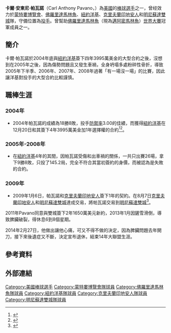 {{Infobox MLB player|
bgcolor1=#000080|
bgcolor2=#000080|
textcolor1=white|
textcolor2=white|
image=Carl Pavano.jpg|
width=250|
name=卡爾·帕瓦諾|
position=先發投手|
team=退休|
number=48|
bats=右|
throws=右|
debutdate=|
debutyear=1998年5月23日|
debutteam=蒙特婁博覽會|
statyear=2010年|
stat1label=[[勝投|勝－敗]]|
stat1value=97－89|
stat2label=[[防禦率|防禦率]]|
stat2value=4.34|
stat3label=[[三振|三振]]|
stat3value=956|
teams=<nowiki></nowiki>
*[[蒙特婁博覽會|蒙特婁博覽會]]（1998年－2002年）
*[[佛羅里達馬林魚|佛羅里達馬林魚]]（2002年－2004年）
*[[紐約洋基|紐約洋基]]（2005年－2008年）
*[[克里夫蘭印地安人|克里夫蘭印地安人]]（2009年）
*[[明尼蘇達雙城|明尼蘇達雙城]]（2009年－2014年）
|highlights=<nowiki></nowiki>
* 1次[[世界大賽|世界大賽]]冠軍 （[[2003年世界大賽|2003年]]）
* 1次入选[[美国职棒大联盟全明星赛|全明星赛]] （[[2004年美国职棒大联盟全明星赛|2004年]]）
}}
'''卡爾·安東尼·帕瓦諾'''（Carl Anthony Pavano，{{bd|1976年|1月8日|||catIdx=P}}）為[[美國|美國]]的[[棒球|棒球]][[選手|選手]]之一，曾经效力於[[蒙特婁博覽會|蒙特婁博覽會]]、[[佛羅里達馬林魚|佛羅里達馬林魚]]、[[紐約洋基|紐約洋基]]、[[克里夫蘭印地安人|克里夫蘭印地安人]]和[[明尼蘇達雙城|明尼蘇達雙城]]隊，守備位置為[[投手|投手]]。曾幫助[[佛羅里達馬林魚|佛羅里達馬林魚]]（現為[[邁阿密馬林魚|邁阿密馬林魚]]）[[世界大賽|世界大賽]]冠軍成員之一。

==簡介==
卡爾·帕瓦諾於2004年底與[[紐約洋基|紐約洋基]]簽下四年3995萬美金的大型合約之後，沒想到在2005年之後，因為傷勢問題且又發生車禍，全身坍塌多處粉碎性骨折，導致2005年下半季、2006年、2007年、2008年過著「有一場沒一場」的比賽，因此讓洋基對投手的大型合約比較謹慎。

==職棒生涯==
===2004年===
*2004年帕瓦諾的成績為18勝8敗，投手[[防禦率|防禦率]]3.00的佳績，而獲得[[紐約洋基|紐約洋基]]在12月20日和其簽下4年3995萬美金加1年選擇權的合約<ref>{{cite web |url=http://newyork.yankees.mlb.com/news/article.jsp?ymd=20070309&content_id=1835760&vkey=spt2007news&fext=.jsp&c_id=nyy |title=Pavano excused from Friday's start: Team announces right-hander left camp for personal reasons |date=2007-03-09 |publisher=New York Yankees Home Page |author=Bryan Hoch |accessdate=2007-09-02 |archive-date=2007-08-10 |archive-url=https://web.archive.org/web/20070810095630/http://newyork.yankees.mlb.com/news/article.jsp?ymd=20070309&content_id=1835760&vkey=spt2007news&fext=.jsp&c_id=nyy |dead-url=no }}</ref><ref>{{cite web 
 |url=http://cbs.sportsline.com/mlb/story/7988594 
 |title=Pavano tells agent he wants to be a Yankee 
 |date=2004-12-11 
 |publisher=[[CBS|CBS]] 
 |accessdate=2007-09-02 
 |deadurl=yes 
 |archiveurl=https://web.archive.org/web/20050828074442/http://cbs.sportsline.com/mlb/story/7988594 
 |archivedate=2005-08-28 
 }}</ref>。
===2005年-2008年===
*在[[紐約洋基|紐約洋基]]4年的其間，因帕瓦諾受傷和出車禍的關係，一共只出賽26場，拿下9勝8敗，只投了145.2局，完全不符合其當初簽約的身價，而被認為是失敗的合約。

===2009年===
*2009年1月6日，帕瓦諾和[[克里夫蘭印地安人|克里夫蘭印地安人]]簽下1年的契約。在8月7日[[克里夫蘭印地安人|克里夫蘭印地安人]]和[[明尼蘇達雙城|明尼蘇達雙城]]達成交易，將帕瓦諾交易到[[明尼蘇達雙城|明尼蘇達雙城]]<ref>{{Cite web |url=http://minnesota.twins.mlb.com/news/article.jsp?ymd=20090807&content_id=6298040&vkey=news_min&fext=.jsp&c_id=min |title=Twins bolster rotation, add Pavano Veteran right-hander acquired for player to be named |author= |publisher=twins.com |accessdate=2009-08-14 |date=2009-08-07 |deadurl=yes |archiveurl=https://web.archive.org/web/20090811061913/http://minnesota.twins.mlb.com/news/article.jsp?ymd=20090807&content_id=6298040&vkey=news_min&fext=.jsp&c_id=min |archivedate=2009-08-11 |df= }}</ref>。
2011年Pavano同意與雙城簽下2年1650萬美元新約，2013年1月因鏟雪滑倒，導致脾臟破裂，得休息6到8個星期。

2014年2月27日，他做出讓他心痛，可又不得不做的決定，因為脾臟問題去年開刀，接下來後遺症又不斷，決定宣布退休，結束14年大聯盟生涯。

==參考資料==
{{reflist}}

==外部連結==
{{Baseballstats | mlb=134321 | espn=3784 | br=p/pavanca01 | fangraphs=790 | cube=P/Carl-Pavano}}

{{2003年世界大賽冠軍佛羅里達馬林魚隊名單}}
{{DEFAULTSORT:Pavano, Carl}}

[[Category:美國棒球選手|Category:美國棒球選手]]
[[Category:蒙特婁博覽會隊球員|Category:蒙特婁博覽會隊球員]]
[[Category:佛羅里達馬林魚隊球員|Category:佛羅里達馬林魚隊球員]]
[[Category:紐約洋基隊球員|Category:紐約洋基隊球員]]
[[Category:克里夫蘭印地安人隊球員|Category:克里夫蘭印地安人隊球員]]
[[Category:明尼蘇達雙城隊球員|Category:明尼蘇達雙城隊球員]]